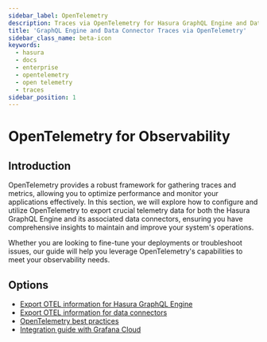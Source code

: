 ```yaml
---
sidebar_label: OpenTelemetry
description: Traces via OpenTelemetry for Hasura GraphQL Engine and Data Connectors for Enterprise Edition
title: 'GraphQL Engine and Data Connector Traces via OpenTelemetry'
sidebar_class_name: beta-icon
keywords:
  - hasura
  - docs
  - enterprise
  - opentelemetry
  - open telemetry
  - traces
sidebar_position: 1
---
```


# OpenTelemetry for Observability

## Introduction

OpenTelemetry provides a robust framework for gathering traces and metrics, allowing you to optimize performance and
monitor your applications effectively. In this section, we will explore how to configure and utilize OpenTelemetry to
export crucial telemetry data for both the Hasura GraphQL Engine and its associated data connectors, ensuring you have
comprehensive insights to maintain and improve your system's operations.

Whether you are looking to fine-tune your deployments or troubleshoot issues, our guide will help you leverage
OpenTelemetry's capabilities to meet your observability needs.

## Options

- [Export OTEL information for Hasura GraphQL Engine](/observability/opentelemetry/graphql-engine.mdx)
- [Export OTEL information for data connectors](/observability/opentelemetry/data-connectors.mdx)
- [OpenTelemetry best practices](/observability/opentelemetry/best-practices.mdx)
- [Integration guide with Grafana Cloud](/observability/opentelemetry/grafana-cloud-otlp-guide.mdx)
